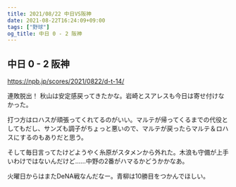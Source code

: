 ```yaml
---
title: 2021/08/22 中日VS阪神
date: 2021-08-22T16:24:09+09:00
tags: ["野球"]
og_title: 中日 0 - 2 阪神
---
```


## 中日 0 - 2 阪神

https://npb.jp/scores/2021/0822/d-t-14/


連敗脱出！ 秋山は安定感戻ってきたかな。岩崎とスアレスも今日は寄せ付けなかった。

打つ方はロハスが頑張ってくれてるのがいい。マルテが帰ってくるまでの代役としてもだし、サンズも調子がちょっと悪いので、マルテが戻ったらマルテ＆ロハスにするのもありだと思う。

そして毎日言ってたけどようやく糸原がスタメンから外れた。木浪も守備が上手いわけではないんだけど……中野の2番がハマるかどうかかなあ。

火曜日からはまたDeNA戦なんだなー。青柳は10勝目をつかんでほしい。